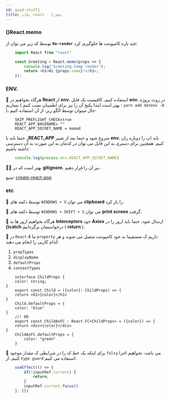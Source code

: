 ```yaml
---
id: good-stuff1
title: نکات react - بخش 1
---
```


### ()React.memo

توسط کد زیر می توان از **`Re-render`** چند باره کامپوننت ها جلوگیری کرد:

```js
    import React from "react"

    const Greeting = React.memo(props => {
        console.log("Greeting Comp render");
        return <h1>Hi {props.name}!</h1>;
    });
```

### ENV.

🎉 هرگاه بخواهیم در **React** از **env.** استفاده کنیم، کافیست یک فایل **env.** در روت پروژه بسازیم ( بهتر است ابتدا پکیج آن را نیز برای اطمینان نصب کنیم : `yarn add dotenv -D` )، حال میتوان توسط الگو زیر، از آن استفاده کنیم:

```text
    SKIP_PREFLIGHT_CHECK=true
    REACT_APP_BASENAME= ""
    REACT_APP_SECRET_NAME = mamad
```

حتما باید با **_REACT_APP** شروع شود و حتما بعد از تغییر **env.** باید اپ را دوباره ران کنیم.
همچنین برای دستری به این فایل می توان در کدمان به این صورت به آن دسترسی داشته باشیم:

```jsx
    console.log(process.env.REACT_APP_SECRET_NAME)
```

🎉🎉 بهتر است که در **gitignore.** نیز آن را قرار دهیم.

منبع: [create-react-app](https://create-react-app.dev/docs/adding-custom-environment-variables/)

### etc

🎉 توسط دکمه های `WINDOWS + V` می توان **clipboard** را باز کرد.

🎉 توسط دکمه های `WINDOWS + SHIFT + S` می توان **print screen** گرفت.

🎉 هرگاه بخواهیم ارور ها به **Interceptors** خود **Axios** ارسال شود، حتما باید ارور را در **()catch** درخواستمان برگردانیم ( **return** ).

🎉 در `React` ما 4 `property` داریم ک مستقیما به خود کامپوننت متصل می شوند و هر کدام کاریی را انجام می دهند:

1. `propTypes`
2. `displayName`
3. `defaultProps`
4. `contextTypes`

```tsx
    interface ChildProps {
    color: string;
}
    export const Child = ({color}: ChildProps) => {
    return <h1>{color}</h1>
}
    Child.defaultProps = {
    color: "blue"
}
    //! OR
    export const ChildAsFC : React.FC<ChildProps> = ({color}) => {
    return <div>{color}</div>
}
    ChildAsFC.defaultProps = {
        color: "green"
    }
```

🎉 برای اینکه یک خط کد را در شرایطی ک مقدار موجود `falsy` می باشد، نخواهیم اجرا کنیم، از `type guard` استفاده می کنیم:

```jsx
    useEffect(() => {
        if(!inputRef.current) {
            return;
        }
        inputRef.current.focus()
    }, [])
```

